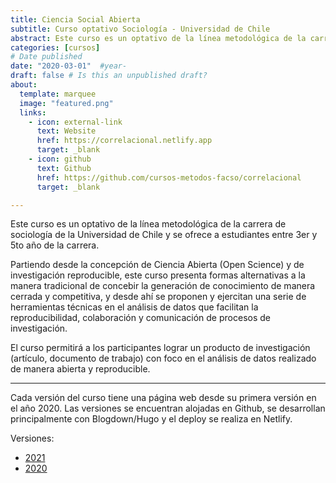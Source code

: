 ```yaml
---
title: Ciencia Social Abierta
subtitle: Curso optativo Sociología - Universidad de Chile
abstract: Este curso es un optativo de la línea metodológica de la carrera de sociología de la Universidad de Chile y se ofrece a estudiantes entre 3er y 5to año de la carrera.
categories: [cursos]
# Date published
date: "2020-03-01"  #year-
draft: false # Is this an unpublished draft?
about:
  template: marquee
  image: "featured.png"  
  links:
    - icon: external-link
      text: Website
      href: https://correlacional.netlify.app
      target: _blank
    - icon: github
      text: Github
      href: https://github.com/cursos-metodos-facso/correlacional
      target: _blank

---
```


Este curso es un optativo de la línea metodológica de la carrera de sociología de la Universidad de Chile y se ofrece a estudiantes entre 3er y 5to año de la carrera.

Partiendo desde la concepción de Ciencia Abierta (Open Science) y de investigación reproducible, este curso presenta formas alternativas a la manera tradicional de concebir la generación de conocimiento de manera cerrada y competitiva, y desde ahí se proponen y ejercitan una serie de herramientas técnicas en el análisis de datos que facilitan la reproducibilidad, colaboración y comunicación de procesos de investigación.

El curso permitirá a los participantes lograr un producto de investigación (artículo, documento de trabajo) con foco en el análisis de datos realizado de manera abierta y reproducible.

----

Cada versión del curso tiene una página web desde su primera versión en el año 2020. Las versiones se encuentran alojadas en Github, se desarrollan principalmente con Blogdown/Hugo y el deploy se realiza en Netlify.

Versiones:

- [2021](https://cienciasocialabierta.netlify.app/)
- [2020](https://version2020--cienciasocialabierta.netlify.app/)
